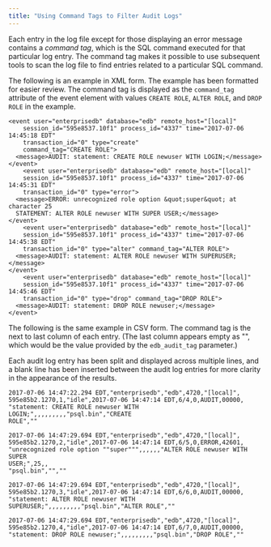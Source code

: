 ```yaml
---
title: "Using Command Tags to Filter Audit Logs"
---
```


<div id="using_command_tags_to_filter_audit_logs" class="registered_link"></div>




Each entry in the log file except for those displaying an error message contains a *command tag*, which is the SQL command executed for that particular log entry. The command tag makes it possible to use subsequent tools to scan the log file to find entries related to a particular SQL command.

The following is an example in XML form. The example has been formatted for easier review. The command tag is displayed as the `command_tag` attribute of the event element with values `CREATE ROLE`, `ALTER ROLE`, and `DROP ROLE` in the example.

``` text
<event user="enterprisedb" database="edb" remote_host="[local]"
    session_id="595e8537.10f1" process_id="4337" time="2017-07-06 14:45:18 EDT"
    transaction_id="0" type="create"
    command_tag="CREATE ROLE">
  <message>AUDIT: statement: CREATE ROLE newuser WITH LOGIN;</message>
</event>
    <event user="enterprisedb" database="edb" remote_host="[local]"
    session_id="595e8537.10f1" process_id="4337" time="2017-07-06 14:45:31 EDT"
    transaction_id="0" type="error">
  <message>ERROR: unrecognized role option &quot;super&quot; at character 25
  STATEMENT: ALTER ROLE newuser WITH SUPER USER;</message>
</event>
    <event user="enterprisedb" database="edb" remote_host="[local]"
    session_id="595e8537.10f1" process_id="4337" time="2017-07-06 14:45:38 EDT"
    transaction_id="0" type="alter" command_tag="ALTER ROLE">
  <message>AUDIT: statement: ALTER ROLE newuser WITH SUPERUSER;</message>
</event>
    <event user="enterprisedb" database="edb" remote_host="[local]"
    session_id="595e8537.10f1" process_id="4337" time="2017-07-06 14:45:46 EDT"
    transaction_id="0" type="drop" command_tag="DROP ROLE">
  <message>AUDIT: statement: DROP ROLE newuser;</message>
</event>
```

The following is the same example in CSV form. The command tag is the next to last column of each entry. (The last column appears empty as "", which would be the value provided by the `edb_audit_tag` parameter.)

Each audit log entry has been split and displayed across multiple lines, and a blank line has been inserted between the audit log entries for more clarity in the appearance of the results.

``` text
2017-07-06 14:47:22.294 EDT,"enterprisedb","edb",4720,"[local]",
595e85b2.1270,1,"idle",2017-07-06 14:47:14 EDT,6/4,0,AUDIT,00000,
"statement: CREATE ROLE newuser WITH LOGIN;",,,,,,,,,"psql.bin","CREATE
ROLE",""

2017-07-06 14:47:29.694 EDT,"enterprisedb","edb",4720,"[local]",
595e85b2.1270,2,"idle",2017-07-06 14:47:14 EDT,6/5,0,ERROR,42601,
"unrecognized role option ""super""",,,,,,"ALTER ROLE newuser WITH SUPER
USER;",25,,
"psql.bin","",""

2017-07-06 14:47:29.694 EDT,"enterprisedb","edb",4720,"[local]",
595e85b2.1270,3,"idle",2017-07-06 14:47:14 EDT,6/6,0,AUDIT,00000,
"statement: ALTER ROLE newuser WITH
SUPERUSER;",,,,,,,,,"psql.bin","ALTER ROLE",""

2017-07-06 14:47:29.694 EDT,"enterprisedb","edb",4720,"[local]",
595e85b2.1270,4,"idle",2017-07-06 14:47:14 EDT,6/7,0,AUDIT,00000,
"statement: DROP ROLE newuser;",,,,,,,,,"psql.bin","DROP ROLE",""
```
